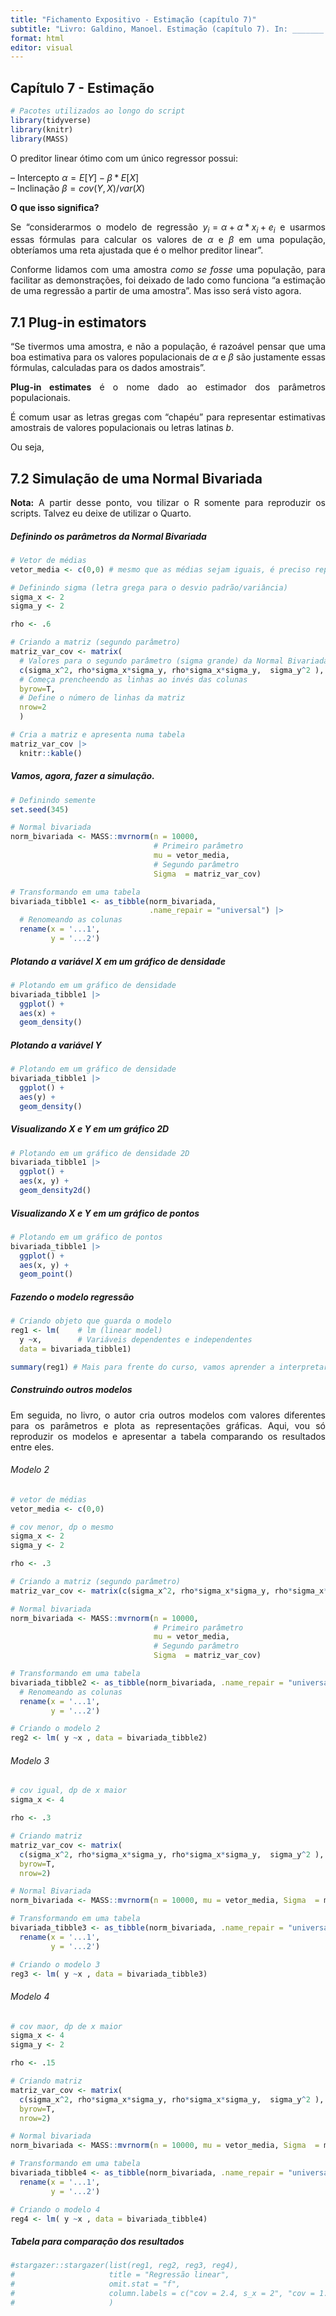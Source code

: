 ```yaml
---
title: "Fichamento Expositivo - Estimação (capítulo 7)"
subtitle: "Livro: Galdino, Manoel. Estimação (capítulo 7). In: _______. Introdução à Regressão para Ciências Sociais"
format: html
editor: visual
---
```


::: {style="text-align: justify"}
## Capítulo 7 - Estimação

```r
# Pacotes utilizados ao longo do script
library(tidyverse)
library(knitr)
library(MASS)
```

O preditor linear ótimo com um único regressor possui:

-- Intercepto $\alpha = E[Y] - \beta * E[X]$\
-- Inclinação $\beta = cov(Y, X) / var(X)$

**O que isso significa?**

Se "considerarmos o modelo de regressão $y_i = \alpha + \alpha * x_i + e_i$ e usarmos essas fórmulas para calcular os valores de $\alpha$ e $\beta$ em uma população, obteríamos uma reta ajustada que é o melhor preditor linear".

Conforme lidamos com uma amostra *como se fosse* uma população, para facilitar as demonstrações, foi deixado de lado como funciona "a estimação de uma regressão a partir de uma amostra". Mas isso será visto agora.

## 7.1 Plug-in estimators

"Se tivermos uma amostra, e não a população, é razoável pensar que uma boa estimativa para os valores populacionais de $\alpha$ e $\beta$ são justamente essas fórmulas, calculadas para os dados amostrais".

**Plug-in estimates** é o nome dado ao estimador dos parâmetros populacionais.

É comum usar as letras gregas com "chapéu" para representar estimativas amostrais de valores populacionais ou letras latinas $b$.

Ou seja,

## 7.2 Simulação de uma Normal Bivariada

**Nota:** A partir desse ponto, vou tilizar o R somente para reproduzir os scripts. Talvez eu deixe de utilizar o Quarto.

##### Definindo os parâmetros da Normal Bivariada

```r
# Vetor de médias
vetor_media <- c(0,0) # mesmo que as médias sejam iguais, é preciso representá-las em vetores

# Definindo sigma (letra grega para o desvio padrão/variância)
sigma_x <- 2 
sigma_y <- 2

rho <- .6

# Criando a matriz (segundo parâmetro)
matriz_var_cov <- matrix(
  # Valores para o segundo parâmetro (sigma grande) da Normal Bivariada
  c(sigma_x^2, rho*sigma_x*sigma_y, rho*sigma_x*sigma_y,  sigma_y^2 ), 
  # Começa prencheendo as linhas ao invés das colunas
  byrow=T,
  # Define o número de linhas da matriz
  nrow=2
  )

# Cria a matriz e apresenta numa tabela
matriz_var_cov |> 
  knitr::kable()
```

##### Vamos, agora, fazer a simulação.

```r
# Definindo semente
set.seed(345)

# Normal bivariada
norm_bivariada <- MASS::mvrnorm(n = 10000, 
                                # Primeiro parâmetro
                                mu = vetor_media, 
                                # Segundo parâmetro
                                Sigma  = matriz_var_cov)

# Transformando em uma tabela
bivariada_tibble1 <- as_tibble(norm_bivariada,
                               .name_repair = "universal") |> 
  # Renomeando as colunas
  rename(x = '...1', 
         y = '...2')
```

##### Plotando a variável X em um gráfico de densidade

```r
# Plotando em um gráfico de densidade
bivariada_tibble1 |> 
  ggplot() +
  aes(x) +
  geom_density()
```

##### Plotando a variável Y

```r
# Plotando em um gráfico de densidade
bivariada_tibble1 |> 
  ggplot() +
  aes(y) +
  geom_density()

```

##### Visualizando X e Y em um gráfico 2D

```r
# Plotando em um gráfico de densidade 2D
bivariada_tibble1 |> 
  ggplot() +
  aes(x, y) +
  geom_density2d()
```

##### Visualizando X e Y em um gráfico de pontos

```r
# Plotando em um gráfico de pontos
bivariada_tibble1 |> 
  ggplot() +
  aes(x, y) +
  geom_point()
```

##### Fazendo o modelo regressão

```r
# Criando objeto que guarda o modelo
reg1 <- lm(    # lm (linear model)
  y ~x,        # Variáveis dependentes e independentes
  data = bivariada_tibble1)

summary(reg1) # Mais para frente do curso, vamos aprender a interpretar os resultados
```

##### Construindo outros modelos

Em seguida, no livro, o autor cria outros modelos com valores diferentes para os parâmetros e plota as representações gráficas. Aqui, vou só reproduzir os modelos e apresentar a tabela comparando os resultados entre eles.

###### Modelo 2

```r
# vetor de médias
vetor_media <- c(0,0)

# cov menor, dp o mesmo
sigma_x <- 2
sigma_y <- 2

rho <- .3

# Criando a matriz (segundo parâmetro)
matriz_var_cov <- matrix(c(sigma_x^2, rho*sigma_x*sigma_y, rho*sigma_x*sigma_y,  sigma_y^2 ), byrow=T, nrow=2)

# Normal bivariada
norm_bivariada <- MASS::mvrnorm(n = 10000, 
                                # Primeiro parâmetro
                                mu = vetor_media,
                                # Segundo parâmetro
                                Sigma  = matriz_var_cov)

# Transformando em uma tabela
bivariada_tibble2 <- as_tibble(norm_bivariada, .name_repair = "universal") %>%
  # Renomeando as colunas
  rename(x = '...1', 
         y = '...2')

# Criando o modelo 2
reg2 <- lm( y ~x , data = bivariada_tibble2)
```

###### Modelo 3

```r
# cov igual, dp de x maior
sigma_x <- 4

rho <- .3

# Criando matriz
matriz_var_cov <- matrix(
  c(sigma_x^2, rho*sigma_x*sigma_y, rho*sigma_x*sigma_y,  sigma_y^2 ), 
  byrow=T, 
  nrow=2)

# Normal Bivariada
norm_bivariada <- MASS::mvrnorm(n = 10000, mu = vetor_media, Sigma  = matriz_var_cov)

# Transformando em uma tabela
bivariada_tibble3 <- as_tibble(norm_bivariada, .name_repair = "universal") %>%
  rename(x = '...1', 
         y = '...2')

# Criando o modelo 3
reg3 <- lm( y ~x , data = bivariada_tibble3)
```

###### Modelo 4

```r
# cov maor, dp de x maior
sigma_x <- 4
sigma_y <- 2

rho <- .15

# Criando matriz
matriz_var_cov <- matrix(
  c(sigma_x^2, rho*sigma_x*sigma_y, rho*sigma_x*sigma_y,  sigma_y^2 ), 
  byrow=T, 
  nrow=2)

# Normal bivariada
norm_bivariada <- MASS::mvrnorm(n = 10000, mu = vetor_media, Sigma  = matriz_var_cov)

# Transformando em uma tabela
bivariada_tibble4 <- as_tibble(norm_bivariada, .name_repair = "universal") %>%
  rename(x = '...1', 
         y = '...2')

# Criando o modelo 4
reg4 <- lm( y ~x , data = bivariada_tibble4)
```

##### Tabela para comparação dos resultados

```r
#stargazer::stargazer(list(reg1, reg2, reg3, reg4),
#                     title = "Regressão linear",
#                     omit.stat = "f",
#                     column.labels = c("cov = 2.4, s_x = 2", "cov = 1.2, s_x #= 2", "cov = 2.4, s_x = 4", "cov = 1.2, s_x = 4")
#                     )
```
:::
